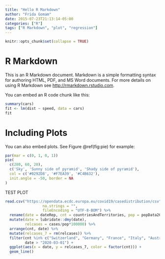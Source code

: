 ```yaml
---
title: "Hello R Markdown"
author: "Frida Gomam"
date: 2015-07-23T21:13:14-05:00
categories: ["R"]
tags: ["R Markdown", "plot", "regression"]
---
```


```r
knitr::opts_chunk$set(collapse = TRUE)
```

# R Markdown

This is an R Markdown document. Markdown is a simple formatting syntax for authoring HTML, PDF, and MS Word documents. For more details on using R Markdown see <http://rmarkdown.rstudio.com>.

You can embed an R code chunk like this:

```r
summary(cars)
fit <- lm(dist ~ speed, data = cars)
fit
```

# Including Plots

You can also embed plots. See Figure \@ref(fig:pie) for example:

```r
par(mar = c(0, 1, 0, 1))
pie(
  c(280, 60, 20),
  c('Sky', 'Sunny side of pyramid', 'Shady side of pyramid'),
  col = c('#0292D8', '#F7EA39', '#C4B632'),
  init.angle = -50, border = NA
)
```

TEST PLOT

```r
read.csv("https://opendata.ecdc.europa.eu/covid19/casedistribution/csv", 
                 na.strings = "", 
                 fileEncoding = "UTF-8-BOM") %>%
  rename(date = dateRep, cnt = countriesAndTerritories, pop = popData2019) %>%
  mutate(date = lubridate::dmy(date),
         relcases = cases/pop*100000) %>%
  arrange(cnt, date) %>%
  mutate(relcases_7 = rm(relcases)) %>%
  filter(cnt %in% c("Switzerland", "Germany", "France", "Italy", "Austria"),
         date > "2020-03-01") +
  ggplot(aes(x = date, y = relcases_7, color = factor(cnt))) +
  geom_line()
```



